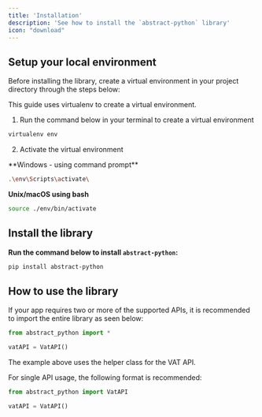 ```yaml
---
title: 'Installation'
description: 'See how to install the `abstract-python` library'
icon: "download"
---
```


## Setup your local environment

Before installing the library, create a virtual environment in your project directory through the steps below:

<Note>
    This guide uses virtualenv to create a virtual environment.
</Note>

1. Run the command below in your terminal to create a virtual environment 
```bash
virtualenv env
```

2. Activate the virtual environment

<p>**Windows - using command prompt**</p>

```bash
.\env\Scripts\activate\
```

**Unix/macOS using bash**
```bash
source ./env/bin/activate
```

## Install the library

**Run the command below to install `abstract-python`:**

```bash
pip install abstract-python
```

## How to use the library

If your app requires two or more of the supported APIs, it is recommended to import the entire library as seen below:

```python
from abstract_python import *

vatAPI = VatAPI()
```

<Info>
    The example above uses the helper class for the VAT API.
</Info>


For single API usage, the following format is recommended:

```python
from abstract_python import VatAPI

vatAPI = VatAPI()
```